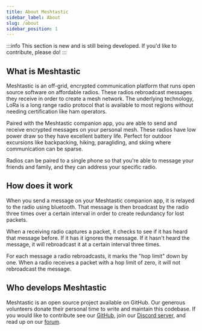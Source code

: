 ```yaml
---
title: About Meshtastic
sidebar_label: About
slug: /about
sidebar_position: 1
---
```


:::info
This section is new and is still being developed. If you'd like to contribute, please do!
:::

## What is Meshtastic

Meshtastic is an off-grid, encrypted communication platform that runs open source software on affordable radios. These radios rebroadcast messages they receive in order to create a mesh network. The underlying technology, LoRa is a long range radio protocol that is available to most regions without needing certification like ham operators.

Paired with the Meshtastic companion app, you are able to send and receive encrypted messages on your personal mesh. These radios have low power draw so they have excellent battery life. Perfect for outdoor excursions like backpacking, hiking, paragliding, and skiing where communication can be sparse.

Radios can be paired to a single phone so that you're able to message your friends and family, and they can address your specific radio.

## How does it work

When you send a message on your Meshtastic companion app, it is relayed to the radio using bluetooth. That message is then broadcast by the radio three times over a certain interval in order to create redundancy for lost packets.

When a receiving radio captures a packet, it checks to see if it has heard that message before. If it has it ignores the message. If it hasn't heard the message, it will rebroadcast it at a certain interval three times.

For each message a radio rebroadcasts, it marks the "hop limit" down by one. When a radio receives a packet with a hop limit of zero, it will not rebroadcast the message.

## Who develops Meshtastic

<!--- FIXME add Github organization list/contributor list --->

Meshtastic is an open source project available on GitHub. Our generous volunteers donate their personal time to write and maintain this codebase. If you would like to contribute see our [GitHub](https://github.com/meshtastic), join our [Discord server](https://discord.gg/ktMAKGBnBs), and read up on our [forum](https://meshtastic.discourse.group).
